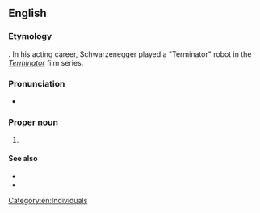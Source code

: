 ==English==

===Etymology===
{{blend|en|governor|terminator}}. In his acting career, Schwarzenegger played a "Terminator" robot in the ''[[w:The Terminator|Terminator]]'' film series.

===Pronunciation===
* {{IPA|en|/ˈɡʌvɚneɪtɚ/}}

===Proper noun===
{{en-proper noun}}

# {{n-g|Nickname for [[Arnold Schwarzenegger]] as governor of [[California]].}}

====See also====
* {{l|en|Ahhnold}}
* {{projectlink|wikipedia}}

[[Category:en:Individuals]]